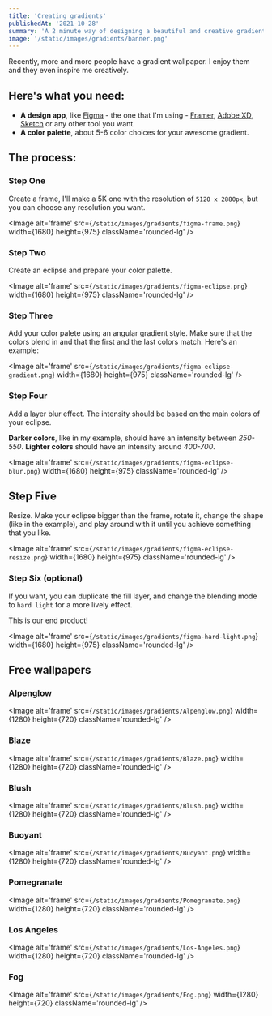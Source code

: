 ```yaml
---
title: 'Creating gradients'
publishedAt: '2021-10-28'
summary: 'A 2 minute way of designing a beautiful and creative gradient wallpaper'
image: '/static/images/gradients/banner.png'
---
```


Recently, more and more people have a gradient wallpaper. I enjoy them and they even inspire me creatively.

## Here's what you need:

- **A design app**, like [Figma](https://www.figma.com) - the one that I'm using - [Framer](https://framer.com), [Adobe XD](https://www.adobe.com/products/xd.html), [Sketch](https://www.sketch.com) or any other tool you want.
- **A color palette**, about 5-6 color choices for your awesome gradient.

## The process:

### Step One

Create a frame, I'll make a 5K one with the resolution of `5120 x 2880px`, but you can choose any resolution you want.

<Image
  alt='frame'
  src={`/static/images/gradients/figma-frame.png`}
  width={1680}
  height={975}
  className='rounded-lg'
/>

### Step Two

Create an eclipse and prepare your color palette.

<Image
  alt='frame'
  src={`/static/images/gradients/figma-eclipse.png`}
  width={1680}
  height={975}
  className='rounded-lg'
/>

### Step Three

Add your color palete using an angular gradient style. Make sure that the colors blend in and that the first and the last colors match. Here's an example:

<Image
  alt='frame'
  src={`/static/images/gradients/figma-eclipse-gradient.png`}
  width={1680}
  height={975}
  className='rounded-lg'
/>

### Step Four

Add a layer blur effect. The intensity should be based on the main colors of your eclipse.

**Darker colors**, like in my example, should have an intensity between _250-550_. **Lighter colors** should have an intensity around _400-700_.

<Image
  alt='frame'
  src={`/static/images/gradients/figma-eclipse-blur.png`}
  width={1680}
  height={975}
  className='rounded-lg'
/>

## Step Five

Resize. Make your eclipse bigger than the frame, rotate it, change the shape (like in the example), and play around with it until you achieve something that you like.

<Image
  alt='frame'
  src={`/static/images/gradients/figma-eclipse-resize.png`}
  width={1680}
  height={975}
  className='rounded-lg'
/>

### Step Six (optional)

If you want, you can duplicate the fill layer, and change the blending mode to `hard light` for a more lively effect.

This is our end product!

<Image
  alt='frame'
  src={`/static/images/gradients/figma-hard-light.png`}
  width={1680}
  height={975}
  className='rounded-lg'
/>

## Free wallpapers

### Alpenglow

<Image
  alt='frame'
  src={`/static/images/gradients/Alpenglow.png`}
  width={1280}
  height={720}
  className='rounded-lg'
/>

<DownloadImage src='/static/images/gradients/Alpenglow.png' title='Alpenglow' />

### Blaze

<Image
  alt='frame'
  src={`/static/images/gradients/Blaze.png`}
  width={1280}
  height={720}
  className='rounded-lg'
/>

<DownloadImage src='/static/images/gradients/Blaze.png' title='Blaze' />

### Blush

<Image
  alt='frame'
  src={`/static/images/gradients/Blush.png`}
  width={1280}
  height={720}
  className='rounded-lg'
/>

<DownloadImage src='/static/images/gradients/Blush.png' title='Blush' />

### Buoyant

<Image
  alt='frame'
  src={`/static/images/gradients/Buoyant.png`}
  width={1280}
  height={720}
  className='rounded-lg'
/>

<DownloadImage src='/static/images/gradients/Buoyant.png' title='Buoyant' />

### Pomegranate

<Image
  alt='frame'
  src={`/static/images/gradients/Pomegranate.png`}
  width={1280}
  height={720}
  className='rounded-lg'
/>

<DownloadImage
  src='/static/images/gradients/Pomegranate.png'
  title='Pomegranate'
/>

### Los Angeles

<Image
  alt='frame'
  src={`/static/images/gradients/Los-Angeles.png`}
  width={1280}
  height={720}
  className='rounded-lg'
/>

<DownloadImage
  src='/static/images/gradients/Los-Angeles.png'
  title='Los-Angeles'
/>

### Fog

<Image
  alt='frame'
  src={`/static/images/gradients/Fog.png`}
  width={1280}
  height={720}
  className='rounded-lg'
/>

<DownloadImage src='/static/images/gradients/Fog.png' title='Fog' />
